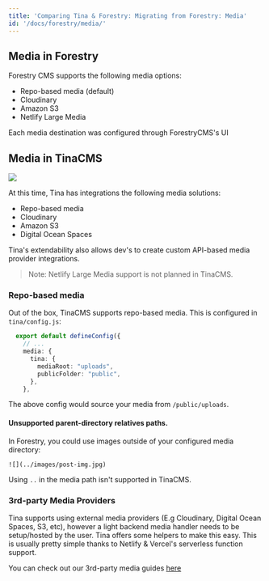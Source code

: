 ```yaml
---
title: 'Comparing Tina & Forestry: Migrating from Forestry: Media'
id: '/docs/forestry/media/'
---
```


## Media in Forestry

Forestry CMS supports the following media options:

- Repo-based media (default)
- Cloudinary
- Amazon S3
- Netlify Large Media

Each media destination was configured through ForestryCMS's UI

## Media in TinaCMS

![](https://tina.io/img/media-manager-ui.png)

At this time, Tina has integrations the following media solutions:

- Repo-based media
- Cloudinary
- Amazon S3
- Digital Ocean Spaces

Tina's extendability also allows dev's to create custom API-based media provider integrations.

> Note: Netlify Large Media support is not planned in TinaCMS.

### Repo-based media

Out of the box, TinaCMS supports repo-based media. This is configured in `tina/config.js`:

```ts
  export default defineConfig({
    // ...
    media: {
      tina: {
        mediaRoot: "uploads",
        publicFolder: "public",
      },
    },
```

The above config would source your media from `/public/uploads`.

#### Unsupported parent-directory relatives paths.

In Forestry, you could use images outside of your configured media directory:

```
![](../images/post-img.jpg)
```

Using `..` in the media path isn't supported in TinaCMS.

### 3rd-party Media Providers

Tina supports using external media providers (E.g Cloudinary, Digital Ocean Spaces, S3, etc), however a light backend media handler needs to be setup/hosted by the user. Tina offers some helpers to make this easy. This is usually pretty simple thanks to Netlify & Vercel's serverless function support.

You can check out our 3rd-party media guides [here](/docs/reference/media/external/authentication/)
